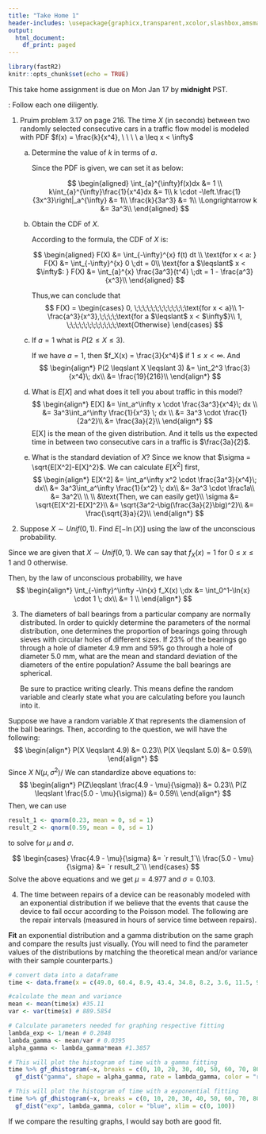 ---
title: "Take Home 1"
header-includes: \usepackage{graphicx,transparent,xcolor,slashbox,amsmath,amssymb}
output:
  html_document:
    df_print: paged
---

```{r setup, include=FALSE}
library(fastR2)
knitr::opts_chunk$set(echo = TRUE)
```

This take home assignment is due on Mon Jan 17 by **midnight** PST.

\textbf{Instructions}: Follow each one diligently. \textbf{No exceptions.}

```{=tex}
\hrule
\begin{enumerate}
    \item Please type your answers and upload as a PDF. If you prefer to write your answers, we will accept handwritten work provided it is legible. If you decide to go this route, be sure to [scan](https://www.camscanner.com) and upload a single file.  
    \item Write your full name (as it appears in the grade book) on the first page, preferably as a running header on each page.
    \item Answer the questions in order and number them as I have here. Write complete answers which includes justifications for steps and/or references to results you use. This is really important.
    \item Clearly indicate your final answer. Put a frame around it where appropriate.
\end{enumerate}
\hrule
```
1.  Pruim problem 3.17 on page 216. The time $X$ (in seconds) between two randomly selected consecutive cars in a traffic flow model is modeled with PDF $f(x) = \frac{k}{x^4}, \ \  \ \ a \leq x < \infty$

    a.  Determine the value of $k$ in terms of $a$.

        Since the PDF is given, we can set it as below:

        $$
        \begin{aligned}
         \int_{a}^{\infty}f(x)dx &= 1 \\
          k\int_{a}^{\infty}\frac{1}{x^4}dx &= 1\\
          k \cdot -\left.\frac{1}{3x^3}\right|_a^{\infty} &= 1\\
          \frac{k}{3a^3} &= 1\\
          \Longrightarrow k &= 3a^3\\
        \end{aligned}
        $$

    b.  Obtain the CDF of $X$.

        According to the formula, the CDF of $X$ is:
        
        $$
        \begin{aligned}
        F(X) &= \int_{-\infty}^{x} f(t) dt \\
        \text{for x < a: } F(X) &= \int_{-\infty}^{x} 0 \;dt = 0\\
        \text{for a $\leqslant$ x < $\infty$: } F(X) &= \int_{a}^{x} \frac{3a^3}{t^4} \;dt = 1 - \frac{a^3}{x^3}\\
        \end{aligned}
        $$

        Thus,we can conclude that 
        $$
        F(X) = 
        \begin{cases}
        0, \;\;\;\;\;\;\;\;\;\;\;\;\text{for x < a}\\
        1-\frac{a^3}{x^3},\;\;\;\;\text{for a $\leqslant$ x < $\infty$}\\
        1, \;\;\;\;\;\;\;\;\;\;\;\;\text{Otherwise}
        \end{cases}
        $$
    c.  If $a=1$ what is $P(2 \leq X \leq 3)$.
        
        If we have $a = 1$, then $f_X(x) = \frac{3}{x^4}$ if $1 \leq x < \infty$.
        And 
        $$
        \begin{align*}
        P(2 \leqslant X \leqslant 3) &= \int_2^3 \frac{3}{x^4}\; dx\\
        &= \frac{19}{216}\\
        \end{align*}
        $$

    d.  What is $E\left[X\right]$ and what does it tell you about traffic in this model?
    $$
    \begin{align*}
    E[X] &= \int_a^\infty x \cdot \frac{3a^3}{x^4}\; dx \\
    &= 3a^3\int_a^\infty \frac{1}{x^3} \; dx \\
    &=  3a^3 \cdot \frac{1}{2a^2}\\
    &= \frac{3a}{2}\\
    \end{align*}
    $$
    E[X] is the mean of the given distribution. And it tells us the expected time in between two consecutive cars in a traffic is $\frac{3a}{2}$.
    e.  What is the standard deviation of $X$?
    Since we know that $\sigma = \sqrt{E[X^2]-E[X]^2}$. We can calculate $E[X^2]$ first,
    $$
    \begin{align*}
    E[X^2] &= \int_a^\infty x^2 \cdot \frac{3a^3}{x^4}\; dx\\
    &= 3a^3\int_a^\infty \frac{1}{x^2} \; dx\\
    &= 3a^3 \cdot \frac1a\\
    &= 3a^2\\
    \\
    \\
    &\text{Then, we can easily get}\\
    \sigma &= \sqrt{E[X^2]-E[X]^2}\\
    &= \sqrt{3a^2-\big(\frac{3a}{2}\big)^2}\\
    &= \frac{\sqrt{3}a}{2}\\
    \end{align*}
    $$
    

2.  Suppose $X \sim Unif(0,1)$. Find $E\left[ -\ln(X) \right]$ using the law of the unconscious probability.

Since we are given that $X \sim Unif(0,1)$. We can say that $f_X(x) = 1$ for $0 \leqslant x \leqslant 1$ and 0 otherwise.

Then, by the law of unconscious probability, we have 
$$
\begin{align*}
\int_{-\infty}^\infty -\ln{x} f_X(x) \;dx &= \int_0^1-\ln{x} \cdot 1 \; dx\\
&= 1 \\
\end{align*}
$$

3.  The diameters of ball bearings from a particular company are normally distributed. In order to quickly determine the parameters of the normal distribution, one determines the proportion of bearings going through sieves with circular holes of different sizes. If 23% of the bearings go through a hole of diameter 4.9 mm and 59% go through a hole of diameter 5.0 mm, what are the mean and standard deviation of the diameters of the entire population? Assume the ball bearings are spherical.

    Be sure to practice writing clearly. This means define the random variable and clearly state what you are calculating before you launch into it.
    
  Suppose we have a random variable $X$ that represents the diamension of the ball bearings. Then, according to the question, we will have the following:
  $$
  \begin{align*}
  P(X \leqslant 4.9) &= 0.23\\
  P(X \leqslant 5.0) &= 0.59\\
  \end{align*}
  $$
Since $X ~N(\mu, \sigma^2)$/ We can standardize above equations to:
$$
  \begin{align*}
  P(Z\leqslant \frac{4.9 - \mu}{\sigma}) &= 0.23\\
  P(Z \leqslant \frac{5.0 - \mu}{\sigma}) &= 0.59\\
  \end{align*}
$$
Then, we can use
```{r, eval = TRUE}
result_1 <- qnorm(0.23, mean = 0, sd = 1)
result_2 <- qnorm(0.59, mean = 0, sd = 1)
```
to solve for $\mu$ and $\sigma$. 

$$
\begin{cases}
\frac{4.9 - \mu}{\sigma} &= `r result_1`\\
\frac{5.0 - \mu}{\sigma} &= `r result_2`\\
\end{cases}
$$
Solve the above equations and we get $\mu = 4.977$ and $\sigma = 0.103$.

4.  The time between repairs of a device can be reasonably modeled with an exponential distribution if we believe that the events that cause the device to fail occur according to the Poisson model. The following are the repair intervals (measured in hours of service time between repairs).


**Fit** an exponential distribution and a gamma distribution on the same graph and compare the results just visually. (You will need to find the parameter values of the distributions by matching the theoretical mean and/or variance with their sample counterparts.)


```{r, eval = TRUE}
# convert data into a dataframe
time <- data.frame(x = c(49.0, 60.4, 8.9, 43.4, 34.8, 8.2, 3.6, 11.5, 99.4, 31.9))

#calculate the mean and variance 
mean <- mean(time$x) #35.11
var <- var(time$x) # 889.5854

# Calculate parameters needed for graphing respective fitting
lambda_exp <- 1/mean # 0.2848
lambda_gamma <- mean/var # 0.0395
alpha_gamma <- lambda_gamma*mean #1.3857

# This will plot the histogram of time with a gamma fitting
time %>% gf_dhistogram(~x, breaks = c(0, 10, 20, 30, 40, 50, 60, 70, 80, 90, 100)) %>%
  gf_dist("gamma", shape = alpha_gamma, rate = lambda_gamma, color = "red", xlim = c(0,100))

# This will plot the histogram of time with a exponential fitting
time %>% gf_dhistogram(~x, breaks = c(0, 10, 20, 30, 40, 50, 60, 70, 80, 90, 100)) %>%
  gf_dist("exp", lambda_gamma, color = "blue", xlim = c(0, 100))
```

If we compare the resulting graphs, I would say both are good fit.
